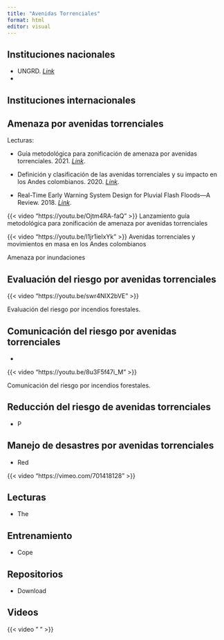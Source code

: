 ```yaml
---
title: "Avenidas Torrenciales"
format: html
editor: visual
---
```


## Instituciones nacionales

-   UNGRD. [*Link*](https://portal.gestiondelriesgo.gov.co/)
-   

## Instituciones internacionales

## Amenaza por avenidas torrenciales

Lecturas:

-   Guía metodológica para zonificación de amenaza por avenidas torrenciales. 2021. [*Link*](https://libros.sgc.gov.co/index.php/editorial/catalog/book/75).

-   Definición y clasificación de las avenidas torrenciales y su impacto en los Andes colombianos. 2020. [*Link*](https://doi.org/10.15446/rcdg.v29n1.72612).

-   Real-Time Early Warning System Design for Pluvial Flash Floods—A Review. 2018. [*Link*](https://doi.org/10.3390/s18072255).

::: {layout-ncol="2"}
{{< video "https://youtu.be/Ojtm4RA-faQ" >}} Lanzamiento guía metodológica para zonificación de amenaza por avenidas torrenciales

{{< video "https://youtu.be/I1jr1ieIxYk" >}} Avenidas torrenciales y movimientos en masa en los Andes colombianos

Amenaza por inundaciones
:::

## Evaluación del riesgo por avenidas torrenciales

::: {layout-ncol="2"}
{{< video "https://youtu.be/swr4NlX2bVE" >}}

Evaluación del riesgo por incendios forestales.
:::

## Comunicación del riesgo por avenidas torrenciales

-   

::: {layout-ncol="2"}
{{< video "https://youtu.be/8u3F5f47i_M" >}}

Comunicación del riesgo por incendios forestales.
:::

## Reducción del riesgo de avenidas torrenciales

-   P

## Manejo de desastres por avenidas torrenciales

-   Red

::: {layout-ncol="2"}
{{< video "https://vimeo.com/701418128" >}}
:::

## Lecturas

-   The

## **Entrenamiento**

-   Cope

## Repositorios

-   Download

## Videos

::: {layout-ncol="2"}
{{< video " " >}}
:::